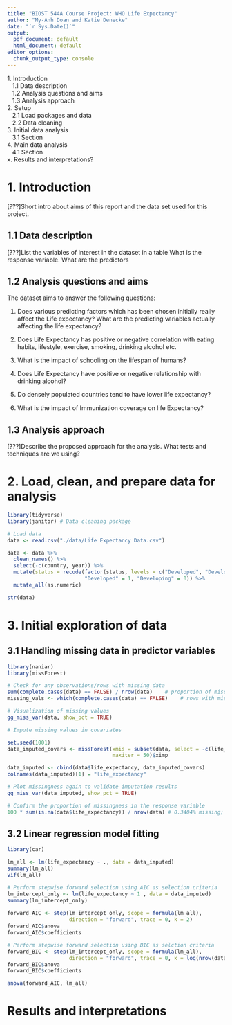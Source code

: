 ```yaml
---
title: "BIOST 544A Course Project: WHO Life Expectancy"
author: "My-Anh Doan and Katie Denecke"
date: "`r Sys.Date()`"
output:
  pdf_document: default
  html_document: default
editor_options:
  chunk_output_type: console
---
```


| 1. Introduction
|    1.1 Data description
|    1.2 Analysis questions and aims
|    1.3 Analysis approach
| 2. Setup
|    2.1 Load packages and data
|    2.2 Data cleaning
| 3. Initial data analysis
|    3.1 Section
| 4. Main data analysis
|    4.1 Section
| x. Results and interpretations?

# 1. Introduction
[???]Short intro about aims of this report and the data set used for this project.

## 1.1 Data description
[???]List the variables of interest in the dataset in a table
What is the response variable. What are the predictors

## 1.2 Analysis questions and aims
The dataset aims to answer the following questions: 

1. Does various predicting factors which has been chosen initially really affect the Life expectancy? What are the predicting variables actually affecting the life expectancy?

4. Does Life Expectancy has positive or negative correlation with eating habits, lifestyle, exercise, smoking, drinking alcohol etc.
5. What is the impact of schooling on the lifespan of humans?
6. Does Life Expectancy have positive or negative relationship with drinking alcohol?
7. Do densely populated countries tend to have lower life expectancy?
8. What is the impact of Immunization coverage on life Expectancy?

## 1.3 Analysis approach
[???]Describe the proposed approach for the analysis. What tests and techniques are we using?

# 2. Load, clean, and prepare data for analysis
```r
library(tidyverse)
library(janitor) # Data cleaning package

# Load data
data <- read.csv("./data/Life Expectancy Data.csv")

data <- data %>%
  clean_names() %>% 
  select(-c(country, year)) %>% 
  mutate(status = recode(factor(status, levels = c("Developed", "Developing")),
                         "Developed" = 1, "Developing" = 0)) %>% 
  mutate_all(as.numeric)

str(data)
```

# 3. Initial exploration of data

## 3.1 Handling missing data in predictor variables
```r
library(naniar)
library(missForest)

# Check for any observations/rows with missing data
sum(complete.cases(data) == FALSE) / nrow(data)    # proportion of missing data
missing_vals <- which(complete.cases(data) == FALSE)    # rows with missing data

# Visualization of missing values
gg_miss_var(data, show_pct = TRUE)

# Impute missing values in covariates

set.seed(1001)
data_imputed_covars <- missForest(xmis = subset(data, select = -c(life_expectancy)),
                                  maxiter = 50)$ximp

data_imputed <- cbind(data$life_expectancy, data_imputed_covars)
colnames(data_imputed)[1] = "life_expectancy"

# Plot missingness again to validate imputation results
gg_miss_var(data_imputed, show_pct = TRUE)

# Confirm the proportion of missingness in the response variable
100 * sum(is.na(data$life_expectancy)) / nrow(data) # 0.3404% missing; value matches gg_miss_var plot
```

## 3.2 Linear regression model fitting
```r
library(car)

lm_all <- lm(life_expectancy ~ ., data = data_imputed)
summary(lm_all)
vif(lm_all)

# Perform stepwise forward selection using AIC as selection criteria
lm_intercept_only <- lm(life_expectancy ~ 1 , data = data_imputed)
summary(lm_intercept_only)
  
forward_AIC <- step(lm_intercept_only, scope = formula(lm_all),
                    direction = "forward", trace = 0, k = 2)
forward_AIC$anova
forward_AIC$coefficients

# Perform stepwise forward selection using BIC as selction criteria
forward_BIC <- step(lm_intercept_only, scope = formula(lm_all),
                    direction = "forward", trace = 0, k = log(nrow(data_imputed)))
forward_BIC$anova
forward_BIC$coefficients

anova(forward_AIC, lm_all)
```

# Results and interpretations
```r

```


